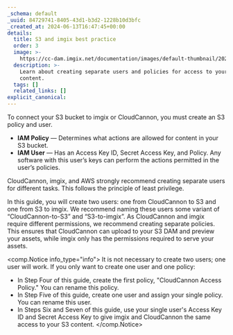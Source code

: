 ```yaml
---
_schema: default
_uuid: 84729741-8405-43d1-b3d2-1228b10d3bfc
_created_at: 2024-06-13T16:47:45+00:00
details:
  title: S3 and imgix best practice
  order: 3
  image: >-
    https://cc-dam.imgix.net/documentation/images/default-thumbnail/2023-Q4/CloudCannon-Documentation-Thumbnail.png
  description: >-
    Learn about creating separate users and policies for access to your S3
    content.
  tags: []
  related_links: []
explicit_canonical:
---
```

To connect your S3 bucket to imgix or CloudCannon, you must create an S3 policy and user.

* **IAM Policy** — Determines what actions are allowed for content in your S3 bucket.
* **IAM User** — Has an Access Key ID, Secret Access Key, and Policy. Any software with this user’s keys can perform the actions permitted in the user’s policies.

CloudCannon, imgix, and AWS strongly recommend creating separate users for different tasks. This follows the principle of least privilege.

In this guide, you will create two users: one from CloudCannon to S3 and one from S3 to imgix. We recommend naming these users some variant of “CloudCannon-to-S3” and “S3-to-imgix”. As CloudCannon and imgix require different permissions, we recommend creating separate policies. This ensures that CloudCannon can upload to your S3 DAM and preview your assets, while imgix only has the permissions required to serve your assets.

<comp.Notice info_type="info">
  It is not necessary to create two users; one user will work. If you only want to create one user and one policy:

  * In Step Four of this guide, create the first policy, "CloudCannon Access Policy." You can rename this policy.
  * In Step Five of this guide, create one user and assign your single policy. You can rename this user.
  * In Steps Six and Seven of this guide, use your single user's Access Key ID and Secret Access Key to give imgix and CloudCannon the same access to your S3 content.
</comp.Notice>